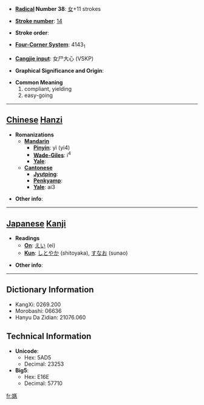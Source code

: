 * '''[[Wiktionary:Chinese radical index| Radical]] Number 38''': [[Wiktionary:Chinese radical index 女|女]]+11 strokes

* '''[[Wiktionary:Chinese total strokes index|Stroke number]]''': [[Wiktionary:Chinese total strokes index 14|14]]

* '''Stroke order''': 

* '''[[Wiktionary:Chinese four corner index|Four-Corner System]]''': 4143<sub>1</sub>

* '''[[Wiktionary:Chinese Cangjie index|Cangjie input]]''': 女尸大心 (VSKP)

* '''Graphical Significance and Origin''': 

* '''Common Meaning'''
*#compliant, yielding
*# easy-going


----

== [[Chinese]] [[Hanzi]] ==

* '''Romanizations'''
** '''[[Mandarin]]'''
*** '''[[Pinyin]]''': yì (yi4)
*** '''[[Wade-Giles]]''': i<sup>4</sup>
*** '''[[Yale]]''': 
** '''[[Cantonese]]'''
*** '''[[Jyutping]]''':
*** '''[[Penkyamp]]''': 
*** '''[[Yale]]''': ai3

* '''Other info''': 

----

== [[Japanese]] [[Kanji]] ==

* '''Readings'''
** '''[[On]]''': [[えい]] (ei)
** '''[[Kun]]''': [[しとやか]] (shitoyaka), [[すなお]] (sunao)

* '''Other info''':  

----

== Dictionary Information ==

* KangXi: 0269.200
* Morobashi: 06636
* Hanyu Da Zidian: 21076.060

== Technical Information ==

* '''Unicode''':
** Hex: 5AD5
** Decimal: 23253
* '''Big5''':
** Hex: E16E
** Decimal: 57710

[[fr:嫕]]